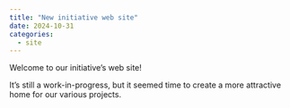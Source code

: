 ```yaml
---
title: "New initiative web site"
date: 2024-10-31
categories:
  - site
---
```


Welcome to our initiative's web site!

It's still a work-in-progress, but it seemed time to create a more attractive home for our various projects.
